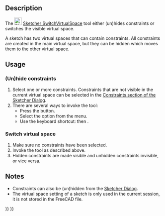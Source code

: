 <languages/>
<translate>

<!--T:8-->
{{Docnav
|[[Sketcher_RestoreInternalAlignmentGeometry|Show/hide internal geometry]]
|[[Sketcher_Preferences|Preferences]]
|[[Sketcher_Workbench|Sketcher]]
|IconL=Sketcher_RestoreInternalAlignmentGeometry.svg
|IconR=Workbench_Sketcher.svg
|IconC=Workbench_Sketcher.svg
}}

<!--T:1-->
{{GuiCommand
|Name=Sketcher SwitchVirtualSpace
|MenuLocation=Sketch → Visual Helpers → Switch virtual space
|Workbenches=[[Sketcher_Workbench|Sketcher]]
|Shortcut={{KEY|Z}} {{KEY|Z}}
|Version=0.17
}}

==Description== <!--T:2-->

<!--T:5-->
The [[Image:Sketcher_SwitchVirtualSpace.svg|24px]] [[Sketcher_SwitchVirtualSpace|Sketcher SwitchVirtualSpace]] tool either (un)hides constraints or switches the visible virtual space.

<!--T:12-->
A sketch has two virtual spaces that can contain constraints. All constraints are created in the main virtual space, but they can be hidden which moves them to the other virtual space.

==Usage== <!--T:3-->

===(Un)hide constraints=== <!--T:13-->

<!--T:6-->
# Select one or more constraints. Constraints that are not visible in the current virtual space can be selected in the [[Sketcher_Dialog#Constraints|Constraints section of the Sketcher Dialog]].
# There are several ways to invoke the tool:
#* Press the {{Button|[[Image:Sketcher_SwitchVirtualSpace.svg|16px]] [[Sketcher_SwitchVirtualSpace|Switch virtual space]]}} button.
#* Select the {{MenuCommand|Sketch → Visual Helpers →  [[Image:Sketcher_SwitchVirtualSpace.svg|16px]] Switch virtual space}} option from the menu.
#* Use the keyboard shortcut: {{KEY|Z}} then {{KEY|Z}}.

===Switch virtual space=== <!--T:14-->

<!--T:15-->
# Make sure no constraints have been selected.
# Invoke the tool as described above.
# Hidden constraints are made visible and unhidden constraints invisible, or vice versa.

==Notes== <!--T:16-->

<!--T:17-->
* Constraints can also be (un)hidden from the [[Sketcher_Dialog#Constraints|Sketcher Dialog]].
* The virtual space setting of a sketch is only used in the current session, it is not stored in the FreeCAD file.


<!--T:9-->
{{Docnav
|[[Sketcher_RestoreInternalAlignmentGeometry|Show/hide internal geometry]]
|[[Sketcher_Preferences|Preferences]]
|[[Sketcher_Workbench|Sketcher]]
|IconL=Sketcher_RestoreInternalAlignmentGeometry.svg
|IconR=Workbench_Sketcher.svg
|IconC=Workbench_Sketcher.svg
}}

</translate>
{{Sketcher_Tools_navi{{#translation:}}}}
{{Userdocnavi{{#translation:}}}}